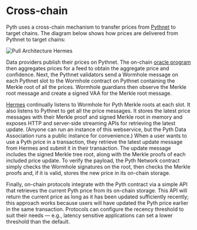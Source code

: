 # Cross-chain

Pyth uses a cross-chain mechanism to transfer prices from [Pythnet](pythnet.md) to target chains. The diagram below
shows how prices are delivered from Pythnet to target chains:


<img alt="Pull Architecture Hermes" src={PullArchitectureHermes.src} />

Data providers publish their prices on Pythnet. The on-chain [oracle program](oracle-program.md) then aggregates prices
for a feed to obtain the aggregate price and confidence. Next, the Pythnet validators send a Wormhole message on each
Pythnet slot to the Wormhole contract on Pythnet containing the Merkle root of all the prices. Wormhole guardians
then observe the Merkle root message and create a signed VAA for the Merkle root message.

[Hermes](./hermes) continually listens to Wormhole for Pyth Merkle roots at each slot. It also
listens to Pythnet to get all the price messages. It stores the latest price messages with their Merkle proof and signed
Merkle root in memory and exposes HTTP and server-side streaming APIs for retrieving the latest update. (Anyone can run an instance
of this webservice, but the Pyth Data Association runs a public instance for convenience.) When a user wants to use a
Pyth price in a transaction, they retrieve the latest update message from Hermes and submit it in their transaction. The
update message includes the signed Merkle tree root, along with the Merkle proofs of each included price update. To
verify the payload, the Pyth Network contract simply checks the Wormhole signatures on the root, then checks the Merkle
proofs and, if it is valid, stores the new price in its on-chain storage.

Finally, on-chain protocols integrate with the Pyth contract via a simple API that retrieves the current Pyth price from
its on-chain storage. This API will return the current price as long as it has been updated sufficiently recently; this
approach works because users will have updated the Pyth price earlier in the same transaction. Protocols can configure
the recency threshold to suit their needs — e.g., latency sensitive applications can set a lower threshold than the
default.
